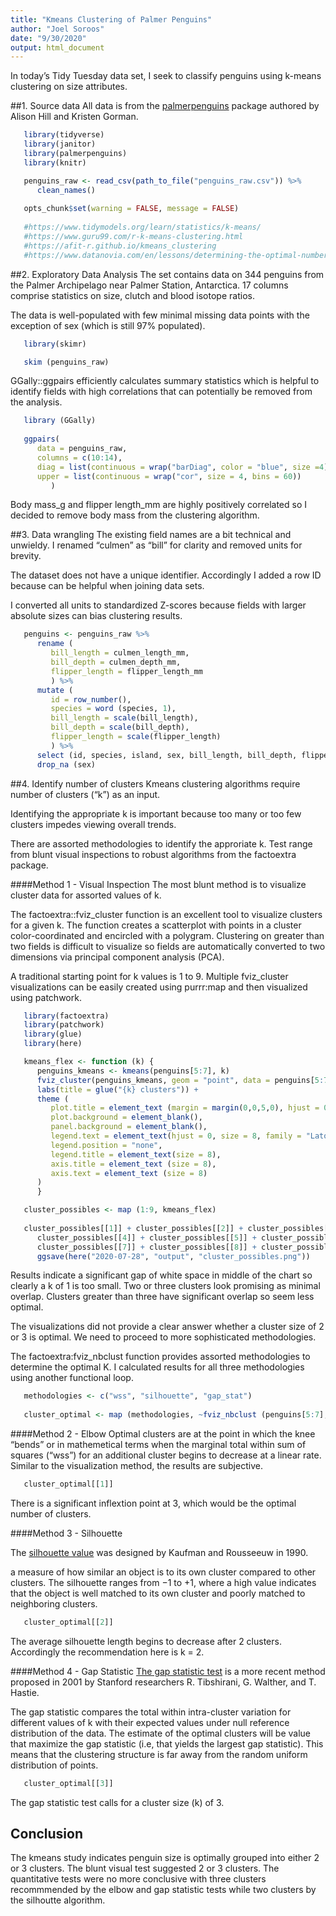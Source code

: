 ```yaml
---
title: "Kmeans Clustering of Palmer Penguins"
author: "Joel Soroos"
date: "9/30/2020"
output: html_document
---
```


In today's Tidy Tuesday data set, I seek to classify penguins using k-means clustering on size attributes.

##1. Source data
All data is from the [palmerpenguins](https://allisonhorst.github.io/palmerpenguins/) package authored by Alison Hill and Kristen Gorman.
```r

   library(tidyverse)
   library(janitor)
   library(palmerpenguins)
   library(knitr)

   penguins_raw <- read_csv(path_to_file("penguins_raw.csv")) %>%
      clean_names()
   
   opts_chunk$set(warning = FALSE, message = FALSE)
   
   #https://www.tidymodels.org/learn/statistics/k-means/
   #https://www.guru99.com/r-k-means-clustering.html
   #https://afit-r.github.io/kmeans_clustering
   #https://www.datanovia.com/en/lessons/determining-the-optimal-number-of-clusters-3-must-know-methods/
```


##2. Exploratory Data Analysis
The set contains data on 344 penguins from the Palmer Archipelago near Palmer Station, Antarctica.  17 columns comprise statistics on size, clutch and blood isotope ratios.

The data is well-populated with few minimal missing data points with the exception of sex (which is still 97% populated).

```r

   library(skimr)

   skim (penguins_raw)
```


GGally::ggpairs efficiently calculates summary statistics which is helpful to identify fields with high correlations that can potentially be removed from the analysis.  
```r

   library (GGally)
   
   ggpairs(
      data = penguins_raw,
      columns = c(10:14),
      diag = list(continuous = wrap("barDiag", color = "blue", size =4)),
      upper = list(continuous = wrap("cor", size = 4, bins = 60))
         )
```
Body mass_g and flipper length_mm are highly positively correlated so I decided to remove body mass from the clustering algorithm.


##3. Data wrangling
The existing field names are a bit technical and unwieldy.  I renamed "culmen" as "bill" for clarity and removed units for brevity.

The dataset does not have a unique identifier.  Accordingly I added a row ID because can be helpful when joining data sets.

I converted all units to standardized Z-scores because fields with larger absolute sizes can bias clustering results.
```r

   penguins <- penguins_raw %>%
      rename (
         bill_length = culmen_length_mm,
         bill_depth = culmen_depth_mm,
         flipper_length = flipper_length_mm
         ) %>%
      mutate (
         id = row_number(),
         species = word (species, 1),
         bill_length = scale(bill_length),
         bill_depth = scale(bill_depth),
         flipper_length = scale(flipper_length)
         ) %>%
      select (id, species, island, sex, bill_length, bill_depth, flipper_length) %>%
      drop_na (sex)
```


##4.  Identify number of clusters
Kmeans clustering algorithms require number of clusters ("k") as an input.

Identifying the appropriate k is important because too many or too few clusters impedes viewing overall trends.  

There are assorted methodologies to identify the approriate k.  Test range from blunt visual inspections to robust algorithms from the factoextra package. 


####Method 1 - Visual Inspection
The most blunt method is to visualize cluster data for assorted values of k.

The factoextra::fviz_cluster function is an excellent tool to visualize clusters for a given k.  The function creates a scatterplot with points in a cluster color-coordinated and encircled with a polygram.  Clustering on greater than two fields is difficult to visualize so fields are automatically converted to two dimensions via principal component analysis (PCA).

A traditional starting point for k values is 1 to 9.  Multiple fviz_cluster visualizations can be easily created using purrr:map and then visualized using patchwork.  
```r

   library(factoextra)
   library(patchwork)
   library(glue)
   library(here)

   kmeans_flex <- function (k) {
      penguins_kmeans <- kmeans(penguins[5:7], k) 
      fviz_cluster(penguins_kmeans, geom = "point", data = penguins[5:7]) +
      labs(title = glue("{k} clusters")) +
      theme (
         plot.title = element_text (margin = margin(0,0,5,0), hjust = 0.5, size = 12, color = "grey", family = "Lato"),
         plot.background = element_blank(),
         panel.background = element_blank(),
         legend.text = element_text(hjust = 0, size = 8, family = "Lato"),
         legend.position = "none",
         legend.title = element_text(size = 8),
         axis.title = element_text (size = 8),
         axis.text = element_text (size = 8)
      )
      }

   cluster_possibles <- map (1:9, kmeans_flex)
   
   cluster_possibles[[1]] + cluster_possibles[[2]] + cluster_possibles[[3]] +
      cluster_possibles[[4]] + cluster_possibles[[5]] + cluster_possibles[[6]] +
      cluster_possibles[[7]] + cluster_possibles[[8]] + cluster_possibles[[9]]
      ggsave(here("2020-07-28", "output", "cluster_possibles.png"))
```
Results indicate a significant gap of white space in middle of the chart so clearly a k of 1 is too small.  Two or three clusters look promising as minimal overlap.  Clusters greater than three have significant overlap so seem less optimal.

The visualizations did not provide a clear answer whether a cluster size of 2 or 3 is optimal.  We need to proceed to more sophisticated methodologies.

The factoextra:fviz_nbclust function provides assorted methodologies to determine the optimal K.  I calculated results for all three methodologies using another functional loop.


```r
   methodologies <- c("wss", "silhouette", "gap_stat")
   
   cluster_optimal <- map (methodologies, ~fviz_nbclust (penguins[5:7], kmeans, method = .x))
```


####Method 2 - Elbow
Optimal clusters are at the point in which the knee "bends" or in mathemetical terms when the marginal total within sum of squares ("wss") for an additional cluster begins to decrease at a linear rate.  Similar to the visualization method, the results are subjective.

```r

   cluster_optimal[[1]]
```
There is a significant inflextion point at 3, which would be the optimal number of clusters.


####Method 3 - Silhouette

The [silhouette value](https://en.wikipedia.org/wiki/Silhouette_(clustering)) was designed by Kaufman and Rousseeuw in 1990.

a measure of how similar an object is to its own cluster compared to other clusters. The silhouette ranges from −1 to +1, where a high value indicates that the object is well matched to its own cluster and poorly matched to neighboring clusters. 
```r

   cluster_optimal[[2]]
```
The average silhouette length begins to decrease after 2 clusters.  Accordingly the recommendation here is k = 2.


####Method 4 - Gap Statistic
[The gap statistic test](https://statweb.stanford.edu/~gwalther/gap) is a more recent method proposed in 2001 by Stanford researchers R. Tibshirani, G. Walther, and T. Hastie.

The gap statistic compares the total within intra-cluster variation for different values of k with their expected values under null reference distribution of the data. The estimate of the optimal clusters will be value that maximize the gap statistic (i.e, that yields the largest gap statistic). This means that the clustering structure is far away from the random uniform distribution of points.
```r

   cluster_optimal[[3]]
```
The gap statistic test calls for a cluster size (k) of 3.


## Conclusion
The kmeans study indicates penguin size is optimally grouped into either 2 or 3 clusters.  The blunt visual test suggested 2 or 3 clusters.  The quantitative tests were no more conclusive with three clusters recommmended by the elbow and gap statistic tests while two clusters by the silhoutte algorithm.